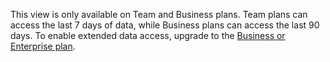 <Alert>

This view is only available on Team and Business plans. Team plans can access the last 7 days of data, while Business plans can access the last 90 days. To enable extended data access, upgrade to the <a href="https://sentry.io/pricing/" target="_blank">Business or Enterprise plan</a>.

</Alert>
